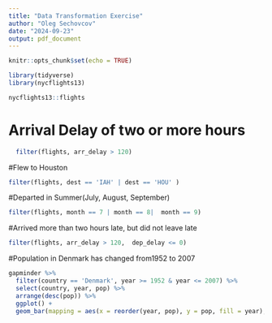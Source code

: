 ```yaml
---
title: "Data Transformation Exercise"
author: "Oleg Sechovcov"
date: "2024-09-23"
output: pdf_document
---
```


```r
knitr::opts_chunk$set(echo = TRUE)
```

```r
library(tidyverse)
library(nycflights13)
```

```r
nycflights13::flights
```

# Arrival Delay of two or more hours
```r
  filter(flights, arr_delay > 120)
```
#Flew to Houston
```r
filter(flights, dest == 'IAH' | dest == 'HOU' )
```
#Departed in Summer(July, August, September)
```r
filter(flights, month == 7 | month == 8|  month == 9)
```

#Arrived more than two hours late, but did not leave late
```r
filter(flights, arr_delay > 120,  dep_delay <= 0)
```


#Population  in  Denmark  has  changed  from1952 to 2007
```r
gapminder %>% 
  filter(country == 'Denmark', year >= 1952 & year <= 2007) %>% 
  select(country, year, pop) %>% 
  arrange(desc(pop)) %>% 
  ggplot() +
  geom_bar(mapping = aes(x = reorder(year, pop), y = pop, fill = year), stat =   'identity')
```

